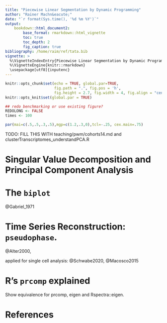 ```yaml
---
title: "Piecewise Linear Segmentation by Dynamic Programming"
author: "Rainer Machn&eacute;"
date: "`r format(Sys.time(), '%d %m %Y')`"
output:
    bookdown::html_document2:
        base_format: rmarkdown::html_vignette
        toc: true
        toc_depth: 2
        fig_caption: true
bibliography: /home/raim/ref/tata.bib
vignette: >
  %\VignetteIndexEntry{Piecewise Linear Segmentation by Dynamic Programming}
  %\VignetteEngine{knitr::rmarkdown}
  \usepackage[utf8]{inputenc}
---
```


```r
knitr::opts_chunk$set(echo = TRUE, global.par=TRUE,
                      fig.path = ".", fig.pos = 'h',
                      fig.height = 2.7, fig.width = 4, fig.align = "center")
knitr::opts_knit$set(global.par = TRUE)

## redo benchmarking or use existing figure?
REDOLONG <- FALSE
times <- 100
```

```r
par(mai=c(.5,.5,.3,.5),mgp=c(1.2,.3,0),tcl=-.25, cex.main=.75)
```

$$
\newcommand{\Ell}{\mathcal{L}}
\newcommand{\jump}{\mathcal{J}}
\newcommand{\Var}{\mathrm{Var}}
\newcommand{\Cov}{\mathrm{Cov}}
\newcommand{\lmax}{\ell_\text{max}}
\newcommand{\lmin}{\ell_\text{min}}
\newcommand{\def}{\stackrel{\mathrm{def}}{=}}
$$

TODO: FILL THIS WITH teaching/pwm/cohorts14.md and clusterTranscriptomes_understandPCA.R

# Singular Value Decomposition and Principal Component Analysis

# The `biplot`

@Gabriel_1971


# Time Series Reconstruction: `pseudophase`.

@Alter2000,

applied for single cell analysis: @Schwabe2020, @Macosco2015


# R's `prcomp` explained

Show equivalence for prcomp, eigen and Rspectra::eigen.


# References
